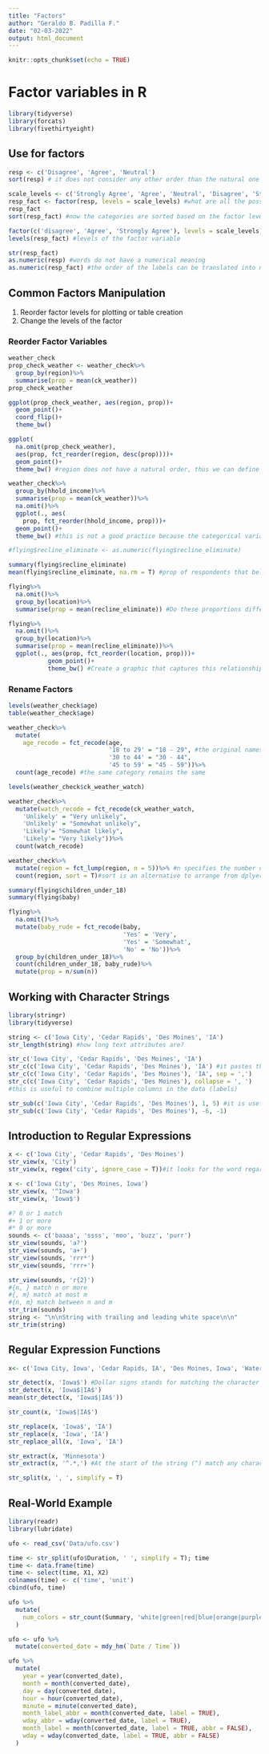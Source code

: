 ```yaml
---
title: "Factors"
author: "Geraldo B. Padilla F."
date: "02-03-2022"
output: html_document
---
```


```r
knitr::opts_chunk$set(echo = TRUE)
```

# Factor variables in R

```r
library(tidyverse)
library(forcats)
library(fivethirtyeight)
```

## Use for factors
```r
resp <- c('Disagree', 'Agree', 'Neutral')
sort(resp) # it does not consider any other order than the natural one (numbers or letters)

scale_levels <- c('Strongly Agree', 'Agree', 'Neutral', 'Disagree', 'Strongly Disagree')
resp_fact <- factor(resp, levels = scale_levels) #what are all the possibles values this variable can take?
resp_fact
sort(resp_fact) #now the categories are sorted based on the factor levels

factor(c('disagree', 'Agree', 'Strongly Agree'), levels = scale_levels)
levels(resp_fact) #levels of the factor variable

str(resp_fact)
as.numeric(resp) #words do not have a numerical meaning
as.numeric(resp_fact) #the order of the labels can be translated into numbers
```

## Common Factors Manipulation
1. Reorder factor levels for plotting or table creation
2. Change the levels of the factor

### Reorder Factor Variables
```r
weather_check
prop_check_weather <- weather_check%>%
  group_by(region)%>%
  summarise(prop = mean(ck_weather))
prop_check_weather

ggplot(prop_check_weather, aes(region, prop))+
  geom_point()+
  coord_flip()+
  theme_bw()

ggplot(
  na.omit(prop_check_weather),
  aes(prop, fct_reorder(region, desc(prop))))+
  geom_point()+
  theme_bw() #region does not have a natural order, thus we can define an order based on prop.

weather_check%>%
  group_by(hhold_income)%>%
  summarise(prop = mean(ck_weather))%>%
  na.omit()%>%
  ggplot(., aes(
    prop, fct_reorder(hhold_income, prop)))+
  geom_point()+
  theme_bw() #this is not a good practice because the categorical variable has a natural order.

#flying$recline_eliminate <- as.numeric(flying$recline_eliminate)

summary(flying$recline_eliminate)
mean(flying$recline_eliminate, na.rm = T) #prop of respondents that believe the reclining the chair while flying should be eliminated

flying%>%
  na.omit()%>%
  group_by(location)%>%
  summarise(prop = mean(recline_eliminate)) #Do these proportions differ by the location?

flying%>%
  na.omit()%>%
  group_by(location)%>%
  summarise(prop = mean(recline_eliminate))%>%
  ggplot(., aes(prop, fct_reorder(location, prop)))+
           geom_point()+
           theme_bw() #Create a graphic that captures this relationship
```

### Rename Factors

```r
levels(weather_check$age)
table(weather_check$age)

weather_check%>%
  mutate(
    age_recode = fct_recode(age,
                            '18 to 29' = "18 - 29", #the original names have to be the same
                            '30 to 44' = "30 - 44", 
                            '45 to 59' = "45 - 59"))%>%
  count(age_recode) #the same category remains the same

levels(weather_check$ck_weather_watch)

weather_check%>%
  mutate(watch_recode = fct_recode(ck_weather_watch,
    'Unlikely' = "Very unlikely",
    'Unlikely' = "Somewhat unlikely",
    'Likely'= "Somewhat likely",
    'Likely'= "Very likely"))%>%
  count(watch_recode)

weather_check%>%
  mutate(region = fct_lump(region, n = 5))%>% #n specifies the number of unique categories. The rest will be lumped into a Other category
  count(region, sort = T)#sort is an alternative to arrange from dplyer

summary(flying$children_under_18)
summary(flying$baby)

flying%>%
  na.omit()%>%
  mutate(baby_rude = fct_recode(baby, 
                                'Yes' = 'Very',
                                'Yes' = 'Somewhat',
                                'No' = 'No'))%>%
  group_by(children_under_18)%>%
  count(children_under_18, baby_rude)%>%
  mutate(prop = n/sum(n))
```

## Working with Character Strings
```r
library(stringr)
library(tidyverse)
```

```r
string <- c('Iowa City', 'Cedar Rapids', 'Des Moines', 'IA')
str_length(string) #how long text attributes are?

str_c('Iowa City', 'Cedar Rapids', 'Des Moines', 'IA')
str_c(c('Iowa City', 'Cedar Rapids', 'Des Moines'), 'IA') #it pastes the last label to each of the concatenated labels
str_c(c('Iowa City', 'Cedar Rapids', 'Des Moines'), 'IA', sep = ',')
str_c(c('Iowa City', 'Cedar Rapids', 'Des Moines'), collapse = ', ')
#this is useful to combine multiple columns in the data (labels)

str_sub(c('Iowa City', 'Cedar Rapids', 'Des Moines'), 1, 5) #it is useful for subsetting strings by location. Numbers represents: take from this up to this.
str_sub(c('Iowa City', 'Cedar Rapids', 'Des Moines'), -6, -1)
```

## Introduction to Regular Expressions

```r
x <- c('Iowa City', 'Cedar Rapids', 'Des Moines')
str_view(x, 'City')
str_view(x, regex('city', ignore_case = T))#it looks for the word regardless of the lower or upper case

x <- c('Iowa City', 'Des Moines, Iowa')
str_view(x, '^Iowa')
str_view(x, 'Iowa$')

#? 0 or 1 match
#+ 1 or more
#* 0 or more
sounds <- c('baaaa', 'ssss', 'moo', 'buzz', 'purr')
str_view(sounds, 'a?')
str_view(sounds, 'a+')
str_view(sounds, 'rrr*')
str_view(sounds, 'rrr+')

str_view(sounds, 'r{2}')
#{n, } match n or more
#{, m} match at most m
#{n, m} match between n and m
str_trim(sounds)
string <- "\n\nString with trailing and leading white space\n\n"
str_trim(string)
```

## Regular Expression Functions

```r
x<- c('Iowa City, Iowa', 'Cedar Rapids, IA', 'Des Moines, Iowa', 'Waterloo, IA', 'Rochester, Minnesota')

str_detect(x, 'Iowa$') #Dollar signs stands for matching the character at the end of the strings
str_detect(x, 'Iowa$|IA$')
mean(str_detect(x, 'Iowa$|IA$'))

str_count(x, 'Iowa$|IA$')

str_replace(x, 'Iowa$', 'IA')
str_replace(x, 'Iowa', 'IA')
str_replace_all(x, 'Iowa', 'IA')

str_extract(x, 'Minnesota')
str_extract(x, '^.*,') #At the start of the string (^) match any character (.) multiples times (*), followed by a comma(,).

str_split(x, ', ', simplify = T)
```

## Real-World Example

```r
library(readr)
library(lubridate)
```


```r
ufo <- read_csv('Data/ufo.csv')

time <- str_split(ufo$Duration, ' ', simplify = T); time
time <- data.frame(time)
time <- select(time, X1, X2)
colnames(time) <- c('time', 'unit')
cbind(ufo, time)

ufo %>%
  mutate(
    num_colors = str_count(Summary, 'white|green|red|blue|orange|purple|yellow')
  )

ufo <- ufo %>%
  mutate(converted_date = mdy_hm(`Date / Time`))

ufo %>%
  mutate(
    year = year(converted_date),
    month = month(converted_date),
    day = day(converted_date),
    hour = hour(converted_date),
    minute = minute(converted_date),
    month_label_abbr = month(converted_date, label = TRUE),
    wday_abbr = wday(converted_date, label = TRUE),
    month_label = month(converted_date, label = TRUE, abbr = FALSE),
    wday = wday(converted_date, label = TRUE, abbr = FALSE)
  )
```